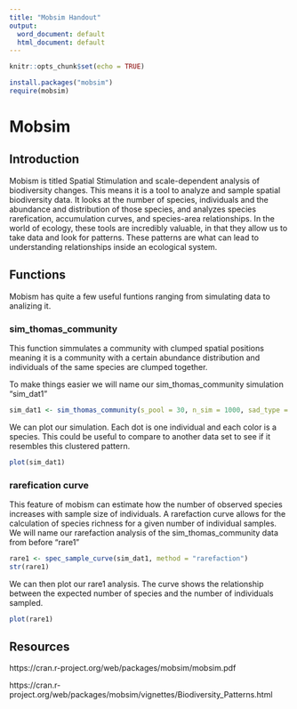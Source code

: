```yaml
---
title: "Mobsim Handout"
output:
  word_document: default
  html_document: default
---
```


```r
knitr::opts_chunk$set(echo = TRUE)
```

```r
install.packages("mobsim")
require(mobsim)
```

# Mobsim
## Introduction
Mobism is titled Spatial Stimulation and scale-dependent analysis of biodiversity changes. This means it is a tool to analyze and sample spatial biodiversity data. It looks at the number of species, individuals and the abundance and distribution of those species, and analyzes species rarefication, accumulation curves, and species-area relationships.
In the world of ecology, these tools are incredibly valuable, in that they allow us to take data and look for patterns. These patterns are what can lead to understanding relationships inside an ecological system.

## Functions
Mobism has quite a few useful funtions ranging from simulating data to analizing it.

### sim_thomas_community
This function simmulates a community with clumped spatial positions meaning it is a community with a certain abundance distribution and individuals of the same species are clumped together.

To make things easier we will name our sim_thomas_community simulation "sim_dat1"
```r
sim_dat1 <- sim_thomas_community(s_pool = 30, n_sim = 1000, sad_type = "lnorm", sad_coef = list("meanlog" = 2, "sdlog" = 1), sigma = 0.1, mother_points = 1)
```
We can plot our simulation. Each dot is one individual and each color is a species. This could be useful to compare to another data set to see if it resembles this clustered pattern.

```r
plot(sim_dat1)
```

### rarefication curve
This feature of mobism can estimate how the number of observed species increases with sample size of individuals. A rarefaction curve allows for the calculation of species richness for a given number of individual samples. 
We will name our rarefaction analysis of the sim_thomas_community data from before "rare1"
```r
rare1 <- spec_sample_curve(sim_dat1, method = "rarefaction")
str(rare1)
```
We can then plot our rare1 analysis. The curve shows the relationship between the expected number of species and the number of individuals sampled.
```r
plot(rare1)
```

## Resources

https://cran.r-project.org/web/packages/mobsim/mobsim.pdf

https://cran.r-project.org/web/packages/mobsim/vignettes/Biodiversity_Patterns.html
